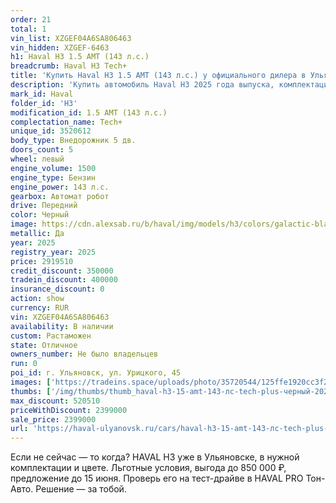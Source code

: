 ```yaml
---
order: 21
total: 1
vin_list: XZGEF04A6SA806463
vin_hidden: XZGEF-6463
h1: Haval H3 1.5 AMT (143 л.с.)
breadcrumb: Haval H3 Tech+
title: 'Купить Haval H3 1.5 AMT (143 л.с.) у официального дилера в Ульяновске'
description: 'Купить автомобиль Haval H3 2025 года выпуска, комплектация Tech+, цвет - Черный, двигатель - 1.5 AMT (143 л.с.) у официального дилера в г. Ульяновск. Стоимость данного автомобиля Haval H3 – 2399000'
mark_id: Haval
folder_id: 'H3'
modification_id: 1.5 AMT (143 л.с.)
complectation_name: Tech+
unique_id: 3520612
body_type: Внедорожник 5 дв.
doors_count: 5
wheel: левый
engine_volume: 1500
engine_type: Бензин
engine_power: 143 л.с.
gearbox: Автомат робот
drive: Передний
color: Черный
image: https://cdn.alexsab.ru/b/haval/img/models/h3/colors/galactic-black.webp
metallic: Да
year: 2025
registry_year: 2025
price: 2919510
credit_discount: 350000
tradein_discount: 400000
insurance_discount: 0
action: show
currency: RUR
vin: XZGEF04A6SA806463
availability: В наличии
custom: Растаможен
state: Отличное
owners_number: Не было владельцев
run: 0
poi_id: г. Ульяновск, ул. Урицкого, 45
images: ['https://tradeins.space/uploads/photo/35720544/125ffe1920cc3f2fbd3d3ca69255e066.JPG', 'https://tradeins.space/uploads/photo/35720545/a35f60774ab9004d3626f6cde29e79ed.JPG', 'https://tradeins.space/uploads/photo/35720546/f770cb5e411afb79794d892051a58cae.JPG', 'https://tradeins.space/uploads/photo/35720547/c767aa51f8b37c3aeba086983e3df35a.JPG', 'https://tradeins.space/uploads/photo/35720548/40cfa61bd535cfa820ede1a9df3a4c3e.JPG', 'https://tradeins.space/uploads/photo/35720549/cdbb54e4981ff6de4c864e057f1f0282.jpg', 'https://tradeins.space/uploads/photo/35720550/a443dc5b9b438c12347bc6f7d841e084.jpg', 'https://tradeins.space/uploads/photo/35720551/815703cb84cb9a5f6a4c44e0028aa18d.jpg', 'https://tradeins.space/uploads/photo/35720552/98ae51a4099203267eecc49909fb162e.jpg', 'https://tradeins.space/uploads/photo/35720553/ebf1e873c5f100d16405958d2422d870.jpg', 'https://tradeins.space/uploads/photo/35720554/4fa4b52ab6eb7cef4e060c9ce5b11d71.JPG', 'https://tradeins.space/uploads/photo/35720555/b630a73d61ed0debac56f897fc45b334.JPG', 'https://tradeins.space/uploads/photo/35720556/8a648dd42d7428294064d84842b7766c.JPG', 'https://tradeins.space/uploads/photo/35720557/6e9cba74f505d681328df649a46b7bd4.JPG']
thumbs: ['/img/thumbs/thumb_haval-h3-15-amt-143-лс-tech-plus-черный-2025_5e066_0.webp', '/img/thumbs/thumb_haval-h3-15-amt-143-лс-tech-plus-черный-2025_e79ed_1.webp', '/img/thumbs/thumb_haval-h3-15-amt-143-лс-tech-plus-черный-2025_58cae_2.webp', '/img/thumbs/thumb_haval-h3-15-amt-143-лс-tech-plus-черный-2025_df35a_3.webp', '/img/thumbs/thumb_haval-h3-15-amt-143-лс-tech-plus-черный-2025_a4c3e_4.webp']
max_discount: 520510
priceWithDiscount: 2399000
sale_price: 2399000
url: 'https://haval-ulyanovsk.ru/cars/haval-h3-15-amt-143-лс-tech-plus-черный-2025/'
---
```

<p>
 Если не сейчас — то когда? HAVAL H3 уже в Ульяновске, в нужной комплектации и цвете. Льготные условия, выгода до 850 000 ₽, предложение до 15 июня. Проверь его на тест-драйве в HAVAL PRO Тон-Авто. Решение — за тобой.
</p>
<p>
</p>
<p>
</p>
